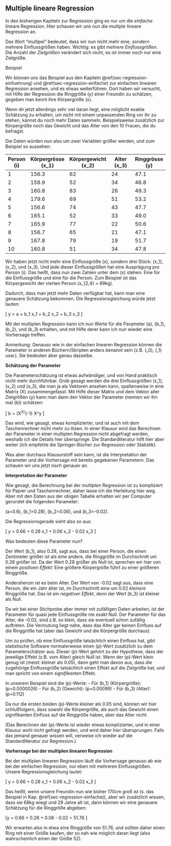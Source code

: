 ## Multiple lineare Regression {#sec-regression-multiple}

In den bisherigen Kapiteln zur Regression ging es nur um die *einfache* lineare Regression. Hier schauen wir uns nun die *multiple* lineare Regression an.

Das Wort "multipel" bedeutet, dass wir nun nicht mehr eine, sondern mehrere Einflussgrößen haben. Wichtig: es gibt *mehrere Einflussgrößen*. Die Anzahl der *Zielgrößen* verändert sich nicht, es ist immer noch nur eine Zielgröße.

Beispiel

Wir können uns das Beispiel aus den Kapiteln \@ref(sec-regression-einfuehrung) und \@ref(sec-regression-einfache) zur einfachen linearen Regression ansehen, und es etwas weiterführen. Dort haben wir versucht, mit Hilfe der Regression die Ringgröße \(y\) einer Freundin zu schätzen, gegeben man kennt ihre Körpergröße \(x\).

Wenn dir jetzt allerdings sehr viel daran liegt, eine möglicht exakte Schätzung zu erhalten, um nicht mit einem unpassenden Ring vor ihr zu stehen, kannst du noch mehr Daten sammeln. Beispielsweise zusätzlich zur Körpergröße noch das Gewicht und das Alter von den 10 Frauen, die du befragst.

Die Daten würden nun also um zwei Variablen größer werden, und zum Beispiel so aussehen:

| Person \(i\) | Körpergrösse \(x_1\) | Körpergewicht \(x_2\) | Alter \(x_3\) | Ringgrösse \(y\) |
| ------------ | -------------------- | --------------------- | ------------- | ---------------- |
| 1            | 156.3                | 62                    | 24            | 47.1             |
| 2            | 158.9                | 52                    | 34            | 46.8             |
| 3            | 160.8                | 83                    | 26            | 49.3             |
| 4            | 179.6                | 69                    | 51            | 53.2             |
| 5            | 156.6                | 74                    | 43            | 47.7             |
| 6            | 165.1                | 52                    | 33            | 49.0             |
| 7            | 165.9                | 77                    | 22            | 50.6             |
| 8            | 156.7                | 65                    | 21            | 47.1             |
| 9            | 167.8                | 79                    | 19            | 51.7             |
| 10           | 160.8                | 51                    | 34            | 47.8             |


Wir haben jetzt nicht mehr eine Einflussgröße \(x\), sondern drei Stück: \(x_1\), \(x_2\), und \(x_3\). Und jede dieser Einflussgrößen hat eine Ausprägung pro Person \(i\). Das heißt, dass nun zwei Zahlen unter dem \(x\) stehen: Eine für die Einflussgröße und eine für die Person. Zum Beispiel ist das Körpergewicht der vierten Person \(x_{2,4} = 69kg\).

Dadurch, dass man jetzt mehr Daten verfügbar hat, kann man eine genauere Schätzung bekommen. Die Regressionsgleichung würde jetzt lauten:

\[ y = a + b_1 x_1 + b_2 x_2 + b_3 x_3 \]

Mit der multiplen Regression kann ich nun Werte für die Parameter \(a\), \(b_1\), \(b_2\), und \(b_3\) erhalten, und mit Hilfe derer kann ich nun wieder eine Vorhersage treffen.

Anmerkung: Genauso wie in der einfachen linearen Regression können die Parameter in anderen Büchern/Skripten anders benannt sein (z.B. \(\beta_0\), \(\beta_1\) usw.). Sie bedeuten aber genau dasselbe.

**Schätzung der Parameter**

Die Parameterschätzung ist etwas aufwändiger, und von Hand praktisch nicht mehr durchführbar. Grob gesagt werden die drei Einflussgrößen \(x_1\), \(x_2\) und \(x_3\), die man ja als Vektoren ansehen kann, spaltenweise in eine Matrix \(X\) zusammengefasst. Mit Hilfe dieser Matrix und dem Vektor aller Zielgrößen \(y\) kann man dann den Vektor der Parameter (nennen wir ihn mal \(b\)) schätzen:

\[ b = (X^\top X)^{-1} X^\top y \]

Das wird, wie gesagt, etwas komplizierter, und ist auch mit dem Taschenrechner nicht mehr zu lösen. In einer Klausur wird das Berechnen der Parameter in einer multiplen Regression nicht abgefragt werden, weshalb ich die Details hier überspringe. Die Standardliteratur hilft hier aber weiter (ich empfehle die Springer-Bücher zur Regression oder Statistik).

Was aber durchaus Klausurstoff sein kann, ist die Interpretation der Parameter und die Vorhersage mit bereits gegebenen Parametern. Das schauen wir uns jetzt noch genauer an.

**Interpretation der Parameter**

Wie gesagt, die Berechnung bei der *multiplen* Regression ist zu kompliziert für Papier und Taschenrechner, daher lasse ich die Herleitung hier weg. Aber mit den Daten aus der obigen Tabelle erhalten wir per Computer gerundet die folgenden Parameter:

\(a=0.6\), \(b_1=0.28\), \(b_2=0.06\), und \(b_3=-0.02\).

Die Regressionsgerade sieht also so aus:

\[ y = 0.66 + 0.28 \cdot x_1 + 0.06 \cdot x_2 - 0.02 \cdot x_3 \]

Was bedeuten diese Parameter nun?

Der Wert \(b_1\), also 0.28, sagt aus, dass bei einer Person, die einen Zentimeter größer ist als eine andere, die Ringgröße im Durchschnitt um 0.28 größer ist. Da der Wert 0.28 größer als Null ist, sprechen wir hier von einem *positiven Effekt*: Eine größere Körpergröße führt zu einer größeren Ringgröße.

Andersherum ist es beim Alter. Der Wert von -0.02 sagt aus, dass eine Person, die ein Jahr älter ist, im Durchschnitt eine um 0.02 *kleinere* Ringgröße hat. Das ist ein *negativer Effekt*, denn der Wert \(b_3\) ist kleiner als Null.

Da wir bei einer Stichprobe aber immer mit zufälligen Daten arbeiten, ist der Parameter für quasi jede Einflussgröße nie exakt Null. Der Parameter für das Alter, die -0.02, sind z.B. so klein, dass sie eventuell schon zufällig auftreten. Die Vermutung liegt nahe, dass das Alter gar keinen Einfluss auf die Ringgröße hat (aber das Gewicht und die Körpergröße durchaus).

Um zu prüfen, ob eine Einflussgröße tatsächlich einen Einfluss hat, gibt statistische Software normalerweise einen \(p\)-Wert zusätzlich zu dem Parameterschätzer aus. Dieser \(p\)-Wert gehört zu der Hypothese, dass der jeweilige Effekt (z.B. vom Alter) gleich Null ist. Wenn der \(p\)-Wert klein genug ist (meist: kleiner als 0.05), dann geht man davon aus, dass die zugehörige Einflussgröße tatsächlich einen Effekt auf die Zielgröße hat, und man spricht von einem *signifikanten* Effekt.

In unserem Beispiel sind die \(p\)-Werte:
- Für \(b_1\) (Körpergröße): \(p=0.0000026\)
- Für \(b_2\) (Gewicht): \(p=0.00099\)
- Für \(b_3\) (Alter): \(p=0.112\)

Da nur die ersten beiden \(p\)-Werte kleiner als 0.05 sind, können wir hier schlußfolgern, dass sowohl die Körpergröße, als auch das Gewicht einen signifikanten Einfluss auf die Ringgröße haben, aber das Alter nicht.

(Das Berechnen der \(p\)-Werte ist wieder etwas komplizierter, und in einer Klausur wohl nicht gefragt werden, und wird daher hier übersprungen. Falls das jemand genauer wissen will, verweise ich wieder auf die Standardliteratur zur Regression.)

**Vorhersage bei der multiplen linearen Regression**

Bei der multiplen linearen Regression läuft die Vorhersage genauso ab wie bei der einfachen Regression, nur eben mit mehreren Einflussgrößen. Unsere Regressionsgleichung lautet:

\[ y = 0.66 + 0.28 \cdot x_1 + 0.06 \cdot x_2 - 0.02 \cdot x_3 \]

Das heißt, wenn unsere Freundin nun wie bisher 170cm groß ist (s. das Beispiel in Kap. \@ref(sec-regression-einfache)), aber wir zusätzlich wissen, dass sie 68kg wiegt und 29 Jahre alt ist, dann können wir eine genauere Schätzung für die Ringgröße abgeben:

\[y = 0.66 + 0.28 \cdot 170 + 0.06 \cdot 68 - 0.02 \cdot 29 = 51.76 \]

Wir erwarten also in etwa eine Ringgröße von 51.76, und sollten daher einen Ring mit einer Größe kaufen, der so nah wie möglich daran liegt (also wahrscheinlich einen der Größe 52).
